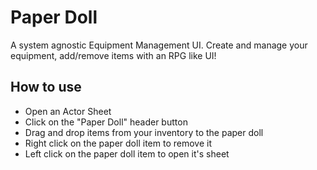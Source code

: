 
# Paper Doll

<ModuleInfo/>

A system agnostic Equipment Management UI. Create and manage your equipment, add/remove items with an RPG like UI!

## How to use

- Open an Actor Sheet
- Click on the "Paper Doll" header button
- Drag and drop items from your inventory to the paper doll
- Right click on the paper doll item to remove it
- Left click on the paper doll item to open it's sheet